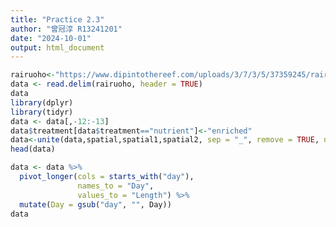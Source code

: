 ```yaml
---
title: "Practice 2.3"
author: "曾冠淳 R13241201"
date: "2024-10-01"
output: html_document
---
```


```r
rairuoho<-"https://www.dipintothereef.com/uploads/3/7/3/5/37359245/rairuoho.txt"
data <- read.delim(rairuoho, header = TRUE)
data
library(dplyr)
library(tidyr)
data <- data[,-12:-13]
data$treatment[data$treatment=="nutrient"]<-"enriched"
data<-unite(data,spatial,spatial1,spatial2, sep = "_", remove = TRUE, na.rm = FALSE)
head(data)

data <- data %>%
  pivot_longer(cols = starts_with("day"), 
               names_to = "Day", 
               values_to = "Length") %>%
  mutate(Day = gsub("day", "", Day))
data

```

